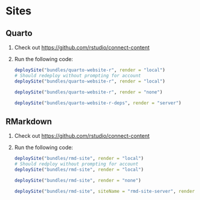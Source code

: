 # Sites

## Quarto

1. Check out <https://github.com/rstudio/connect-content>

1. Run the following code:

    ```r
    deploySite("bundles/quarto-website-r", render = "local")
    # Should redeploy without prompting for account
    deploySite("bundles/quarto-website-r", render = "local")
    
    deploySite("bundles/quarto-website-r", render = "none")
    
    deploySite("bundles/quarto-website-r-deps", render = "server")
    ```

## RMarkdown 

1. Check out <https://github.com/rstudio/connect-content>

1. Run the following code:

    ```r
    deploySite("bundles/rmd-site", render = "local")
    # Should redploy without prompting for account
    deploySite("bundles/rmd-site", render = "local")
    
    deploySite("bundles/rmd-site", render = "none")
    
    deploySite("bundles/rmd-site", siteName = "rmd-site-server", render = "server")
    ```
